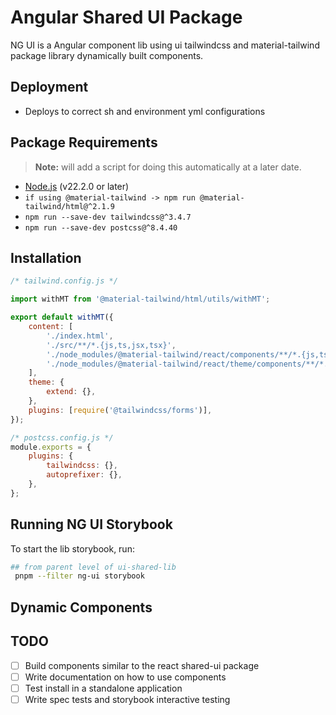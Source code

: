 
<Meta title="TailwindUI/Introduction" />

# Angular Shared UI Package

NG UI is a Angular component lib using ui tailwindcss and material-tailwind package library dynamically built components.

## Deployment

-   Deploys to correct sh and environment yml configurations

## Package Requirements

> **Note:** will add a script for doing this automatically at a later date.

-   [Node.js](https://nodejs.org/) (v22.2.0 or later)
-   `if using @material-tailwind -> npm run @material-tailwind/html@^2.1.9`
-   `npm run --save-dev tailwindcss@^3.4.7`
-   `npm run --save-dev postcss@^8.4.40`

## Installation

```javascript
/* tailwind.config.js */

import withMT from '@material-tailwind/html/utils/withMT';

export default withMT({
    content: [
        './index.html',
        './src/**/*.{js,ts,jsx,tsx}',
        './node_modules/@material-tailwind/react/components/**/*.{js,ts,jsx,tsx}',
        './node_modules/@material-tailwind/react/theme/components/**/*.{js,ts,jsx,tsx}',
    ],
    theme: {
        extend: {},
    },
    plugins: [require('@tailwindcss/forms')],
});

/* postcss.config.js */
module.exports = {
    plugins: {
        tailwindcss: {},
        autoprefixer: {},
    },
};
```

## Running NG UI Storybook

To start the lib storybook, run:

```bash
## from parent level of ui-shared-lib
 pnpm --filter ng-ui storybook
```

## Dynamic Components

## TODO

-   [ ] Build components similar to the react shared-ui package
-   [ ] Write documentation on how to use components
-   [ ] Test install in a standalone application
-   [ ] Write spec tests and storybook interactive testing
